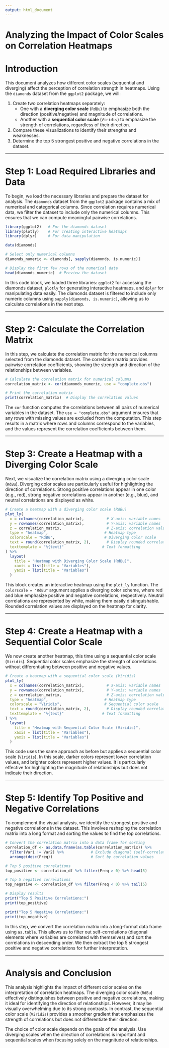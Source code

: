 ```yaml
---
output: html_document
---
```

# Analyzing the Impact of Color Scales on Correlation Heatmaps

# Introduction

This document analyzes how different color scales (sequential and diverging) affect the perception of correlation strength in heatmaps. Using the `diamonds` dataset from the `ggplot2` package, we will:

1. Create two correlation heatmaps separately:
   - One with a **diverging color scale** (`RdBu`) to emphasize both the direction (positive/negative) and magnitude of correlations.
   - Another with a **sequential color scale** (`Viridis`) to emphasize the strength of correlations, regardless of their direction.
2. Compare these visualizations to identify their strengths and weaknesses.
3. Determine the top 5 strongest positive and negative correlations in the dataset.

---

# Step 1: Load Required Libraries and Data

To begin, we load the necessary libraries and prepare the dataset for analysis. The `diamonds` dataset from the `ggplot2` package contains a mix of numerical and categorical columns. Since correlation requires numerical data, we filter the dataset to include only the numerical columns. This ensures that we can compute meaningful pairwise correlations.

```r
library(ggplot2)   # For the diamonds dataset
library(plotly)    # For creating interactive heatmaps
library(dplyr)     # For data manipulation

data(diamonds)

# Select only numerical columns
diamonds_numeric <- diamonds[, sapply(diamonds, is.numeric)]

# Display the first few rows of the numerical data
head(diamonds_numeric)  # Preview the dataset
```

In this code block, we loaded three libraries: `ggplot2` for accessing the diamonds dataset, `plotly` for generating interactive heatmaps, and `dplyr` for manipulating data easily. The diamonds dataset is filtered to include only numeric columns using `sapply(diamonds, is.numeric)`, allowing us to calculate correlations in the next step.

---

# Step 2: Calculate the Correlation Matrix

In this step, we calculate the correlation matrix for the numerical columns selected from the diamonds dataset. The correlation matrix provides pairwise correlation coefficients, showing the strength and direction of the relationships between variables.

```r
# Calculate the correlation matrix for numerical columns
correlation_matrix <- cor(diamonds_numeric, use = "complete.obs")

# Print the correlation matrix
print(correlation_matrix)  # Display the correlation values
```

The `cor` function computes the correlations between all pairs of numerical variables in the dataset. The `use = "complete.obs"` argument ensures that any rows with missing values are excluded from the computation. This step results in a matrix where rows and columns correspond to the variables, and the values represent the correlation coefficients between them.

---

# Step 3: Create a Heatmap with a Diverging Color Scale

Next, we visualize the correlation matrix using a diverging color scale (`RdBu`). Diverging color scales are particularly useful for highlighting the direction of correlations. Strong positive correlations appear in one color (e.g., red), strong negative correlations appear in another (e.g., blue), and neutral correlations are displayed as white.

```r
# Create a heatmap with a diverging color scale (RdBu)
plot_ly(
  x = colnames(correlation_matrix),          # X-axis: variable names
  y = rownames(correlation_matrix),          # Y-axis: variable names
  z = correlation_matrix,                    # Z-axis: correlation values
  type = "heatmap",                         # Heatmap type
  colorscale = "RdBu",                      # Diverging color scale
  text = round(correlation_matrix, 2),       # Display rounded correlation values
  texttemplate = "%{text}"                 # Text formatting
) %>%
  layout(
    title = "Heatmap with Diverging Color Scale (RdBu)",
    xaxis = list(title = "Variables"),
    yaxis = list(title = "Variables")
  )
```

This block creates an interactive heatmap using the `plot_ly` function. The `colorscale = "RdBu"` argument applies a diverging color scheme, where red and blue emphasize positive and negative correlations, respectively. Neutral correlations are represented by white, making them easily distinguishable. Rounded correlation values are displayed on the heatmap for clarity.

---

# Step 4: Create a Heatmap with a Sequential Color Scale

We now create another heatmap, this time using a sequential color scale (`Viridis`). Sequential color scales emphasize the strength of correlations without differentiating between positive and negative values.

```r
# Create a heatmap with a sequential color scale (Viridis)
plot_ly(
  x = colnames(correlation_matrix),          # X-axis: variable names
  y = rownames(correlation_matrix),          # Y-axis: variable names
  z = correlation_matrix,                    # Z-axis: correlation values
  type = "heatmap",                         # Heatmap type
  colorscale = "Viridis",                   # Sequential color scale
  text = round(correlation_matrix, 2),       # Display rounded correlation values
  texttemplate = "%{text}"                 # Text formatting
) %>%
  layout(
    title = "Heatmap with Sequential Color Scale (Viridis)",
    xaxis = list(title = "Variables"),
    yaxis = list(title = "Variables")
  )
```

This code uses the same approach as before but applies a sequential color scale (`Viridis`). In this scale, darker colors represent lower correlation values, and brighter colors represent higher values. It is particularly effective for highlighting the magnitude of relationships but does not indicate their direction.

---

# Step 5: Identify Top Positive and Negative Correlations

To complement the visual analysis, we identify the strongest positive and negative correlations in the dataset. This involves reshaping the correlation matrix into a long format and sorting the values to find the top correlations.

```r
# Convert the correlation matrix into a data frame for sorting
correlation_df <- as.data.frame(as.table(correlation_matrix)) %>%
  filter(Var1 != Var2) %>%            # Exclude diagonal (self-correlations)
  arrange(desc(Freq))                 # Sort by correlation values

# Top 5 positive correlations
top_positive <- correlation_df %>% filter(Freq > 0) %>% head(5)

# Top 5 negative correlations
top_negative <- correlation_df %>% filter(Freq < 0) %>% tail(5)

# Display results
print("Top 5 Positive Correlations:")
print(top_positive)

print("Top 5 Negative Correlations:")
print(top_negative)
```

In this step, we convert the correlation matrix into a long-format data frame using `as.table`. This allows us to filter out self-correlations (diagonal elements where variables are correlated with themselves) and sort the correlations in descending order. We then extract the top 5 strongest positive and negative correlations for further interpretation.

---

# Analysis and Conclusion

This analysis highlights the impact of different color scales on the interpretation of correlation heatmaps. The diverging color scale (`RdBu`) effectively distinguishes between positive and negative correlations, making it ideal for identifying the direction of relationships. However, it may be visually overwhelming due to its strong contrasts. In contrast, the sequential color scale (`Viridis`) provides a smoother gradient that emphasizes the strength of correlations but does not differentiate their direction. 

The choice of color scale depends on the goals of the analysis. Use diverging scales when the direction of correlations is important and sequential scales when focusing solely on the magnitude of relationships.
